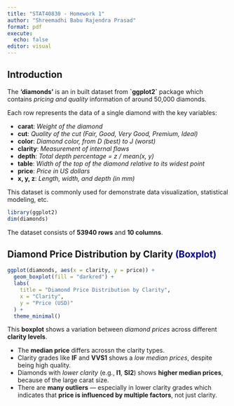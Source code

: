 ```yaml
---
title: "STAT40830 - Homework 1"
author: "Shreemadhi Babu Rajendra Prasad"
format: pdf
execute:
  echo: false
editor: visual
---
```


## Introduction 

The **'diamonds'** is an in built dataset from **\`ggplot2\`** package which contains *pricing and quality* information of around 50,000 diamonds.

Each row represents the data of a single diamond with the key variables:

-   **carat**: *Weight of the diamond*
-   **cut**: *Quality of the cut (Fair, Good, Very Good, Premium, Ideal)*
-   **color**: *Diamond color, from D (best) to J (worst)*
-   **clarity**: *Measurement of internal flaws*
-   **depth**: *Total depth percentage = z / mean(x, y)*
-   **table**: *Width of the top of the diamond relative to its widest point*
-   **price**: *Price in US dollars*
-   **x, y, z**: *Length, width, and depth (in mm)*

This dataset is commonly used for demonstrate data visualization, statistical modeling, etc.

```r
library(ggplot2)
dim(diamonds)
```

The dataset consists of **53940 rows** and **10 columns**.

## **Diamond Price Distribution by Clarity** [(Boxplot)]{style="color:darkblue"}

```r
ggplot(diamonds, aes(x = clarity, y = price)) +
  geom_boxplot(fill = "darkred") +
  labs(
    title = "Diamond Price Distribution by Clarity",
    x = "Clarity",
    y = "Price (USD)"
  ) +
  theme_minimal()
```

This **boxplot** shows a variation between *diamond prices* across different **clarity levels**.

-   The **median price** differs acrossn the clarity types.
-   Clarity grades like **IF** and **VVS1** shows a *low median prices*, despite being high quality.
-   Diamonds with *lower clarity* (e.g., **I1**, **SI2**) shows **higher median prices**, because of the large carat size.
-   There are **many outliers** — especially in lower clarity grades which indicates that **price is influenced by multiple factors**, not just clarity.
